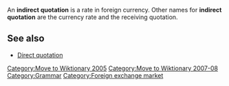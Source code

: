 [[Category:Move to Wiktionary 2005]]
[[Category:Move to Wiktionary 2007-08]]

An '''indirect quotation''' is a rate in foreign currency. Other names for '''indirect quotation''' are the currency rate and the receiving quotation.

== See also == 

* [[Direct quotation]]

[[Category:Grammar]]
[[Category:Foreign exchange market]]
